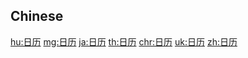 {{also|日曆}}
==Chinese==
{{zh-see|日曆}}

[[hu:日历]]
[[mg:日历]]
[[ja:日历]]
[[th:日历]]
[[chr:日历]]
[[uk:日历]]
[[zh:日历]]